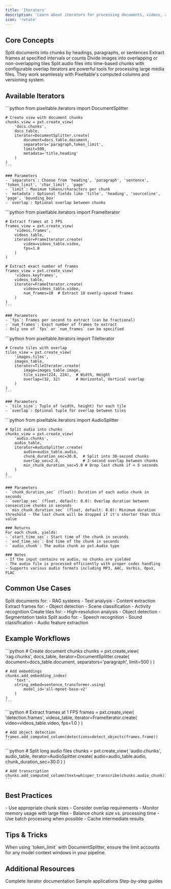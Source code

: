 ```yaml
---
title: 'Iterators'
description: 'Learn about iterators for processing documents, videos, audio, and images'
icon: 'rotate'
---
```


## Core Concepts

<CardGroup cols={2}>
  <Card title="Document Splitting" icon="file-lines">
    Split documents into chunks by headings, paragraphs, or sentences
  </Card>
  <Card title="Video Processing" icon="video">
    Extract frames at specified intervals or counts
  </Card>
  <Card title="Image Tiling" icon="images">
    Divide images into overlapping or non-overlapping tiles
  </Card>
  <Card title="Audio Chunking" icon="waveform">
    Split audio files into time-based chunks with configurable overlap
  </Card>
</CardGroup>

<Info>
Iterators are powerful tools for processing large media files. They work seamlessly with Pixeltable's computed columns and versioning system.
</Info>

## Available Iterators

<Tabs>
  <Tab title="DocumentSplitter">
    ```python
    from pixeltable.iterators import DocumentSplitter
    
    # Create view with document chunks
    chunks_view = pxt.create_view(
        'docs.chunks',
        docs_table,
        iterator=DocumentSplitter.create(
            document=docs_table.document,
            separators='paragraph,token_limit',
            limit=500,
            metadata='title,heading'
        )
    )
    ```

    ### Parameters
    - `separators`: Choose from 'heading', 'paragraph', 'sentence', 'token_limit', 'char_limit', 'page'
    - `limit`: Maximum tokens/characters per chunk
    - `metadata`: Optional fields like 'title', 'heading', 'sourceline', 'page', 'bounding_box'
    - `overlap`: Optional overlap between chunks
  </Tab>
  
  <Tab title="FrameIterator">
    ```python
    from pixeltable.iterators import FrameIterator
    
    # Extract frames at 1 FPS
    frames_view = pxt.create_view(
        'videos.frames',
        videos_table,
        iterator=FrameIterator.create(
            video=videos_table.video,
            fps=1.0
        )
    )
    
    # Extract exact number of frames
    frames_view = pxt.create_view(
        'videos.keyframes',
        videos_table,
        iterator=FrameIterator.create(
            video=videos_table.video,
            num_frames=10  # Extract 10 evenly-spaced frames
        )
    )
    ```

    ### Parameters
    - `fps`: Frames per second to extract (can be fractional)
    - `num_frames`: Exact number of frames to extract
    - Only one of `fps` or `num_frames` can be specified
  </Tab>

  <Tab title="TileIterator">
    ```python
    from pixeltable.iterators import TileIterator
    
    # Create tiles with overlap
    tiles_view = pxt.create_view(
        'images.tiles',
        images_table,
        iterator=TileIterator.create(
            image=images_table.image,
            tile_size=(224, 224),  # Width, Height
            overlap=(32, 32)       # Horizontal, Vertical overlap
        )
    )
    ```

    ### Parameters
    - `tile_size`: Tuple of (width, height) for each tile
    - `overlap`: Optional tuple for overlap between tiles
  </Tab>

  <Tab title="AudioSplitter">
    ```python
    from pixeltable.iterators import AudioSplitter
    
    # Split audio into chunks
    chunks_view = pxt.create_view(
        'audio.chunks',
        audio_table,
        iterator=AudioSplitter.create(
            audio=audio_table.audio,
            chunk_duration_sec=30.0,  # Split into 30-second chunks
            overlap_sec=2.0,          # 2-second overlap between chunks
            min_chunk_duration_sec=5.0 # Drop last chunk if < 5 seconds
        )
    )
    ```

    ### Parameters
    - `chunk_duration_sec` (float): Duration of each audio chunk in seconds
    - `overlap_sec` (float, default: 0.0): Overlap duration between consecutive chunks in seconds
    - `min_chunk_duration_sec` (float, default: 0.0): Minimum duration threshold - the last chunk will be dropped if it's shorter than this value

    ### Returns
    For each chunk, yields:
    - `start_time_sec`: Start time of the chunk in seconds
    - `end_time_sec`: End time of the chunk in seconds
    - `audio_chunk`: The audio chunk as pxt.Audio type

    ### Notes
    - If the input contains no audio, no chunks are yielded
    - The audio file is processed efficiently with proper codec handling
    - Supports various audio formats including MP3, AAC, Vorbis, Opus, FLAC
  </Tab>
</Tabs>

## Common Use Cases

<CardGroup cols={2}>
  <Card title="Document Processing" icon="book">
    Split documents for:
    - RAG systems
    - Text analysis
    - Content extraction
  </Card>
  
  <Card title="Video Analysis" icon="film">
    Extract frames for:
    - Object detection
    - Scene classification
    - Activity recognition
  </Card>

  <Card title="Image Processing" icon="image">
    Create tiles for:
    - High-resolution analysis
    - Object detection
    - Segmentation tasks
  </Card>

  <Card title="Audio Analysis" icon="waveform">
    Split audio for:
    - Speech recognition
    - Sound classification
    - Audio feature extraction
  </Card>
</CardGroup>

## Example Workflows

<AccordionGroup>
  <Accordion title="RAG Pipeline" icon="robot">
    ```python
    # Create document chunks
    chunks = pxt.create_view(
        'rag.chunks',
        docs_table,
        iterator=DocumentSplitter.create(
            document=docs_table.document,
            separators='paragraph',
            limit=500
        )
    )
    
    # Add embeddings
    chunks.add_embedding_index(
        'text',
        string_embed=sentence_transformer.using(
            model_id='all-mpnet-base-v2'
        )
    )
    ```
  </Accordion>

  <Accordion title="Video Object Detection" icon="video">
    ```python
    # Extract frames at 1 FPS
    frames = pxt.create_view(
        'detection.frames',
        videos_table,
        iterator=FrameIterator.create(
            video=videos_table.video,
            fps=1.0
        )
    )
    
    # Add object detection
    frames.add_computed_column(detections=detect_objects(frames.frame))
    ```
  </Accordion>

  <Accordion title="Audio Transcription" icon="microphone">
    ```python
    # Split long audio files
    chunks = pxt.create_view(
        'audio.chunks',
        audio_table,
        iterator=AudioSplitter.create(
            audio=audio_table.audio,
            chunk_duration_sec=30.0
        )
    )
    
    # Add transcription
    chunks.add_computed_column(text=whisper_transcribe(chunks.audio_chunk))
    ```
  </Accordion>
</AccordionGroup>

## Best Practices

<CardGroup cols={2}>
  <Card title="Memory Management" icon="memory">
    - Use appropriate chunk sizes
    - Consider overlap requirements
    - Monitor memory usage with large files
  </Card>
  
  <Card title="Performance" icon="gauge">
    - Balance chunk size vs. processing time
    - Use batch processing when possible
    - Cache intermediate results
  </Card>
</CardGroup>

## Tips & Tricks

<Warning>
When using `token_limit` with DocumentSplitter, ensure the limit accounts for any model context windows in your pipeline.
</Warning>

## Additional Resources

<CardGroup cols={3}>
  <Card title="API Reference" icon="book-bookmark" href="https://pixeltable.github.io/pixeltable/pixeltable/iterators/">
    Complete iterator documentation
  </Card>
  <Card title="Examples" icon="lightbulb" href="/docs/examples">
    Sample applications
  </Card>
  <Card title="Tutorials" icon="graduation-cap" href="/docs/tutorials">
    Step-by-step guides
  </Card>
</CardGroup>